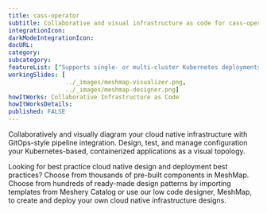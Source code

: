 ```yaml
---
title: cass-operator
subtitle: Collaborative and visual infrastructure as code for cass-operator
integrationIcon: 
darkModeIntegrationIcon: 
docURL: 
category: 
subcategory: 
featureList: ["Supports single- or multi-cluster Kubernetes deployments of Apache Cassandra databases.","Ability to configure multiple regions for the deployed Datacenters (DCs).","Offers unified deployment and management operations in Kubernetes."]
workingSlides: [
				../_images/meshmap-visualizer.png,
				../_images/meshmap-designer.png]
howItWorks: Collaborative Infrastructure as Code
howItWorksDetails: 
published: FALSE
---
```


<p>
    Collaboratively and visually diagram your cloud native infrastructure with GitOps-style pipeline integration. Design, test, and manage configuration your Kubernetes-based, containerized applications as a visual topology.
</p>
<p>
    Looking for best practice cloud native design and deployment best practices? Choose from thousands of pre-built components in MeshMap. Choose from hundreds of ready-made design patterns by importing templates from Meshery Catalog or use our low code designer, MeshMap, to create and deploy your own cloud native infrastructure designs.
</p>
